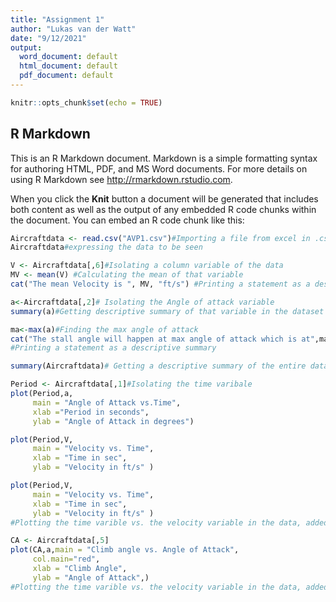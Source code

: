 ---
title: "Assignment 1"
author: "Lukas van der Watt"
date: "9/12/2021"
output:
  word_document: default
  html_document: default
  pdf_document: default
---

```{r setup, include=FALSE}
knitr::opts_chunk$set(echo = TRUE)
```

## R Markdown

This is an R Markdown document. Markdown is a simple formatting syntax for authoring HTML, PDF, and MS Word documents. For more details on using R Markdown see <http://rmarkdown.rstudio.com>.

When you click the **Knit** button a document will be generated that includes both content as well as the output of any embedded R code chunks within the document. You can embed an R code chunk like this:

```{r}
Aircraftdata <- read.csv("AVP1.csv")#Importing a file from excel in .csv file format
Aircraftdata#expressing the data to be seen
```
```{r}
V <- Aircraftdata[,6]#Isolating a column variable of the data
MV <- mean(V) #Calculating the mean of that variable
cat("The mean Velocity is ", MV, "ft/s") #Printing a statement as a descriptive summary

```
```{r}
a<-Aircraftdata[,2]# Isolating the Angle of attack variable
summary(a)#Getting descriptive summary of that variable in the dataset
```
```{r}
ma<-max(a)#Finding the max angle of attack
cat("The stall angle will happen at max angle of attack which is at",ma,"degrees")
#Printing a statement as a descriptive summary
```
```{r}
summary(Aircraftdata)# Getting a descriptive summary of the entire data

```
```{r}
Period <- Aircraftdata[,1]#Isolating the time varibale
plot(Period,a,
     main = "Angle of Attack vs.Time",
     xlab ="Period in seconds",
     ylab = "Angle of Attack in degrees")
```
```{r}
plot(Period,V,
     main = "Velocity vs. Time",
     xlab = "Time in sec",
     ylab = "Velocity in ft/s" )
```
```{r}
plot(Period,V,
     main = "Velocity vs. Time",
     xlab = "Time in sec",
     ylab = "Velocity in ft/s" )
#Plotting the time varible vs. the velocity variable in the data, added a graph title with an x and y label
```
```{r}
CA <- Aircraftdata[,5]
plot(CA,a,main = "Climb angle vs. Angle of Attack",
     col.main="red",
     xlab = "Climb Angle",
     ylab = "Angle of Attack",)
#Plotting the time varible vs. the velocity variable in the data, added a graph title (coloured red) with an x and y label
```

